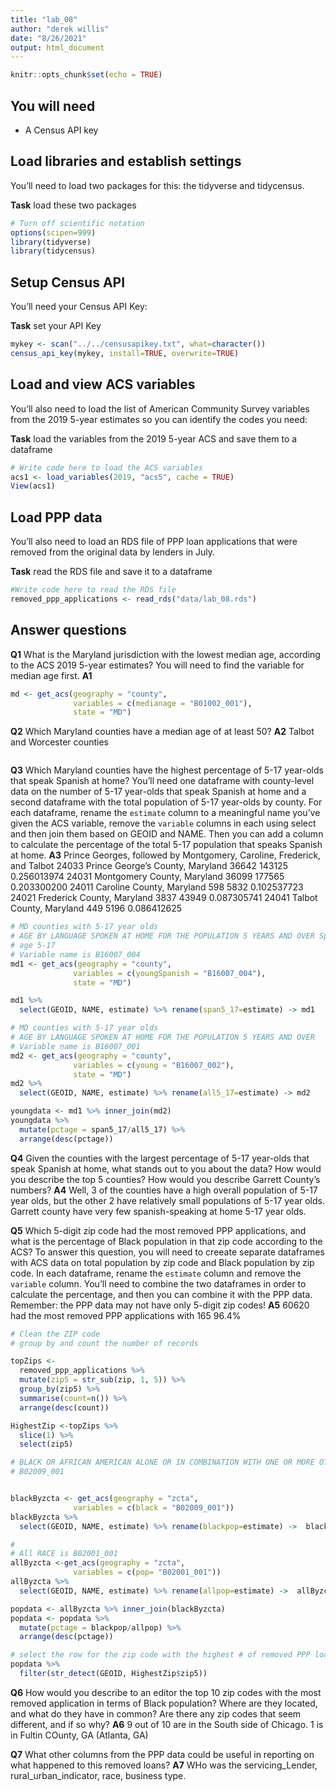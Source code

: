 ```yaml
---
title: "lab_08"
author: "derek willis"
date: "8/26/2021"
output: html_document
---
```


```r
knitr::opts_chunk$set(echo = TRUE)
```

## You will need

* A Census API key

## Load libraries and establish settings

You'll need to load two packages for this: the tidyverse and tidycensus.

**Task** load these two packages

```r
# Turn off scientific notation
options(scipen=999)
library(tidyverse)
library(tidycensus)
```

## Setup Census API

You'll need your Census API Key:

**Task** set your API Key

```r
mykey <- scan("../../censusapikey.txt", what=character())
census_api_key(mykey, install=TRUE, overwrite=TRUE)
```

## Load and view ACS variables

You'll also need to load the list of American Community Survey variables from the 2019 5-year estimates so you can identify the codes you need:

**Task** load the variables from the 2019 5-year ACS and save them to a dataframe

```r
# Write code here to load the ACS variables
acs1 <- load_variables(2019, "acs5", cache = TRUE)
View(acs1)
```

## Load PPP data

You'll also need to load an RDS file of PPP loan applications that were removed from the original data by lenders in July.

**Task** read the RDS file and save it to a dataframe

```r
#Write code here to read the RDS file
removed_ppp_applications <- read_rds("data/lab_08.rds")

```

## Answer questions

**Q1** What is the Maryland jurisdiction with the lowest median age, according to the ACS 2019 5-year estimates? You will need to find the variable for median age first.
**A1**

```r
md <- get_acs(geography = "county",
              variables = c(medianage = "B01002_001"),
              state = "MD")
```

**Q2** Which Maryland counties have a median age of at least 50?
**A2**
Talbot and Worcester counties
```r
```

**Q3** Which Maryland counties have the highest percentage of 5-17 year-olds that speak Spanish at home? You'll need one dataframe with county-level data on the number of 5-17 year-olds that speak Spanish at home and a second dataframe with the total population of 5-17 year-olds by county. For each dataframe, rename the `estimate` column to a meaningful name you've given the ACS variable, remove the `variable` columns in each using select and then join them based on GEOID and NAME. Then you can add a column to calculate the percentage of the total 5-17 population that speaks Spanish at home.
**A3**
Prince Georges, followed by Montgomery, Caroline, Frederick, and Talbot
24033	Prince George's County, Maryland	36642	143125	0.256013974
24031	Montgomery County, Maryland	36099	177565	0.203300200
24011	Caroline County, Maryland	598	5832	0.102537723
24021	Frederick County, Maryland	3837	43949	0.087305741
24041	Talbot County, Maryland	449	5196	0.086412625
```r
# MD counties with 5-17 year olds 
# AGE BY LANGUAGE SPOKEN AT HOME FOR THE POPULATION 5 YEARS AND OVER Speak Spanish
# age 5-17
# Variable name is B16007_004
md1 <- get_acs(geography = "county",
              variables = c(youngSpanish = "B16007_004"),
              state = "MD")

md1 %>%
  select(GEOID, NAME, estimate) %>% rename(span5_17=estimate) -> md1

# MD counties with 5-17 year olds
# AGE BY LANGUAGE SPOKEN AT HOME FOR THE POPULATION 5 YEARS AND OVER
# Variable name is B16007_001
md2 <- get_acs(geography = "county",
              variables = c(young = "B16007_002"),
              state = "MD")
md2 %>%
  select(GEOID, NAME, estimate) %>% rename(all5_17=estimate) -> md2

youngdata <- md1 %>% inner_join(md2)
youngdata %>%
  mutate(pctage = span5_17/all5_17) %>%
  arrange(desc(pctage))
```

**Q4** Given the counties with the largest percentage of 5-17 year-olds that speak Spanish at home, what stands out to you about the data? How would you describe the top 5 counties? How would you describe Garrett County's numbers?
**A4**
Well, 3 of the counties have a high overall population of 5-17 year olds, but the other 2 have relatively small populations of 5-17 year olds.
Garrett county have very few spanish-speaking at home 5-17 year olds. 

**Q5** Which 5-digit zip code had the most removed PPP applications, and what is the percentage of Black population in that zip code according to the ACS? To answer this question, you will need to creeate separate dataframes with ACS data on total population by zip code and Black population by zip code. In each dataframe, rename the `estimate` column and remove the `variable` column. You'll need to combine the two dataframes in order to calculate the percentage, and then you can combine it with the PPP data. Remember: the PPP data may not have only 5-digit zip codes!
**A5**
60620	had the most removed PPP applications with 165
96.4%
```r
# Clean the ZIP code
# group by and count the number of records

topZips <-
  removed_ppp_applications %>%
  mutate(zip5 = str_sub(zip, 1, 5)) %>%
  group_by(zip5) %>%
  summarise(count=n()) %>%
  arrange(desc(count))

HighestZip <-topZips %>%
  slice(1) %>%
  select(zip5)

# BLACK OR AFRICAN AMERICAN ALONE OR IN COMBINATION WITH ONE OR MORE OTHER RACES
# B02009_001


blackByzcta <- get_acs(geography = "zcta",
              variables = c(black = "B02009_001"))
blackByzcta %>% 
  select(GEOID, NAME, estimate) %>% rename(blackpop=estimate) ->  blackByzcta

#
# All RACE is B02001_001
allByzcta <-get_acs(geography = "zcta",
              variables = c(pop= "B02001_001"))
allByzcta %>%
  select(GEOID, NAME, estimate) %>% rename(allpop=estimate) ->  allByzcta

popdata <- allByzcta %>% inner_join(blackByzcta)
popdata <- popdata %>%
  mutate(pctage = blackpop/allpop) %>%
  arrange(desc(pctage))

# select the row for the zip code with the highest # of removed PPP loans
popdata %>%
  filter(str_detect(GEOID, HighestZip$zip5))

```

**Q6** How would you describe to an editor the top 10 zip codes with the most removed application in terms of Black population? Where are they located, and what do they have in common? Are there any zip codes that seem different, and if so why?
**A6**
9 out of 10 are in the South side of Chicago. 1 is in Fultin COunty, GA (Atlanta, GA)

**Q7** What other columns from the PPP data could be useful in reporting on what happened to this removed loans?
**A7**
WHo was the servicing_Lender, rural_urban_indicator, race, business type.